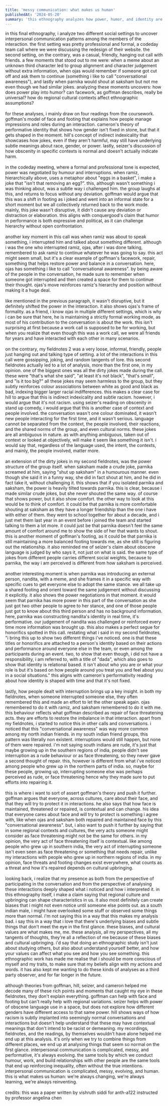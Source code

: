 ```yaml
---
title: 'messy communication: what makes us human'
publishedAt: '2024-05-20'
summary: 'this ethnography analyzes how power, humor, and identity are performed differently in formal vs. informal group calls, showing that communication is shaped by context, relationships, and cultural background.'
---
```

in this final ethnography, i analyze two different social settings to uncover interpersonal communication patterns among the members of the interaction. the first setting was pretty professional and formal, a codeday team call where we were discussing the redesign of their website. the second setting, on the contrary, was a casual, friendly, hanging out call with friends. a few moments that stood out to me were: when a meme about an unknown third character led to group alignment and character judgement without extra information, when ojas would remember if someone got cut off and ask them to continue (something i like to call "conversational awareness"), and lastly when parnika would shout at saksham but not me even though we had similar jokes. analyzing these moments uncovers: how does power play into humor? can facework, as goffman describes, really be universal? how do regional cultural contexts affect ethnographic assumptions?
<br><br>
for these analyses, i mainly draw on four readings from the coursework. goffman's model of face and footing that explains how people manage impressions and roles during an interaction. cameron's theory of performative identity that shows how gender isn't fixed in stone, but that it gets shaped in the moment. hill's concept of indirect indexicality that showcases how jokes, even if they aren't harmful, may still have underlying subtle meanings about race, gender, or power. lastly, seizer's discussion of how obscenity in specific contexts is normal and doesn't actually indicate harm.
<br><br>
in the codeday meeting, where a formal and professional tone is expected, power was negotiated by humour and interruptions. when ramiz, hierarchically above, uses a metaphor about "eggs in a basket", i make a joke that "isn't that removing an egg?". this, although wasn't something i was thinking about, was a subtle way i challenged him. the group laughs at this, and returns to focus without any deviation. goffman would argue that this was a shift in footing as i joked and went into an informal state for a short moment but we all collectively returned back to the work mode. mainly, this joke wasn't disruptive, it didn't cause any deviation or distraction or elaboration. this aligns with conquergood's claim that humor in performance is both expressive and political, as it can challenge hierarchy without open confrontation.
<br><br>
another key moment in this call was when ramiz was about to speak something, i interrupted him and talked about something different. although i was the one who interrupted ramiz, ojas, after i was done talking, remembered to ask ramiz to continue whatever he was going to say. this act might seem small, but it's a clear example of goffman's facework, repair, something that helps restore power and balance in a conversation. here, ojas has something i like to call "conversational awareness". by being aware of the people in the conversation, he made sure to remember when someone got interrupted and then created a space for them to continue their thought. ojas's move reinforces ramiz's hierarchy and position without making it a huge deal.
<br><br>
like mentioned in the previous paragraph, it wasn't disruptive, but it definitely shifted the power in the interaction. it also shows ojas's frame of formality. as a friend, i know ojas in multiple different settings, which is why i can be sure that here, he is maintaining a strictly formal working mode, as most of his contribution to the conversation is about the work. this isn't surprising at first because a work call is supposed to be for working, but when you realize that even though this was a work call, we were all friends for years and have interacted with each other in many scenarios.
<br><br>
on the contrary, my fieldnotes 2 was a very loose, informal, friendly, people just hanging out and talking type of setting. a lot of the interactions in this call were gossipping, joking, and random tangents of lore. this second fieldnotes actually led to a lot of analysis, more than the first one, in my opinion. one of the biggest ones was all the dirty jokes made during the call. these were "that's what she said", "at least it's not black", "that's small", and "is it too big?" all these jokes may seem harmless to the group, but they subtly reinforces colour associations between white as good and black as bad, indexing bigger larger racial indifferences. this makes a clear case for hill to argue that this is indirect indexicality and subtle racism. however, i would argue that it's not racism. using seizer's reading on obscenity in stand up comedy, i would argue that this is another case of context and people involved. the conversation wasn't one colour dominated, it wasn't new people interacting for the first time, and it wasn't serious. language cannot be separated from the context, the people involved, their reactions, and the shared norms of the group, and even cultural norms. these jokes are all ambiguous in nature. as with anything ambiguous, taken out of context or looked at objectively, will make it seem like something it isn't. i would say that, regardless of the language used, the intent, the contexts, and mainly, the people involved, matter more.
<br><br>
an extension of the dirty jokes in my second fieldnotes, was the power structure of the group itself. when saksham made a crude joke, parnika screamed at him, saying "shut up saksham" in a humourous manner. even though she said it in a funny way, she did in fact shout at him, and he did in fact take it, without challenging it. this shows that if you isolated parnika and saksham, the power is heavily tilted towards parnika. this is clear, because i made similar crude jokes, but she never shouted the same way. of course that shows power, but it also show comfort. the other way to look at this would be to think of comfort. it could be that parnika is more comfortable shouting at saksham as they have a longer friendship than the one i have with either of them. they went to school together for about a decade, and i just met them last year in an event before i joined the team and started talking to them a lot more. it could just be that parnika doesn't feel the same amount of comfort around me to show the side of her that wants to shout. this is another moment of goffman's footing, as it could be that parnika is still maintaining a more balanced footing towards me, as she still is figuring out the relationship. it also reminded me of seizer's claim about obscene language is judged by who says it, not just on what is said. the same type of jokes from different people carries different social weights, because to parnika, the way i am perceived is different from how saksham is perceived.
<br><br>
another interesting moment is when parnika was introducing an external person, nandita, with a meme, and she frames it in a specific way with specific cues to get everyone else to adopt the same stance. we all take up a shared footing and orient toward the same judgement without discussing it explicitly. it also shows the power negotiations in that moment. it would seem that parnika has more power in this part of the conversation as she just got two other people to agree to her stance, and one of those people just got to know about this third person and has no background information. here, parnika was constructing nandita's identity in real time, it's performative. our judgement of nandita was challenged or reinforced every time more information was brought up. this also makes a perfect segue for honorifics spotted in this call. restating what i said in my second fieldnotes, "i bring this up to show two different things i've noticed. one is that these titles or honorifics are attached to a person's identity based on their actions and performance around everyone else in the team, or even among the participants during an event. two, to show that even though, i did not have a responsibility, i am referred to, with a title of "dada", which also goes to show that identity is relational based. it isn't about who you are or what your role is but it's based on how people around you treat you and feel about you in a social situations." this aligns with cameron's performativity reading about how identity is shaped with time and that it's not fixed.
<br><br>
lastly, how people dealt with interruption brings up a key insight. in both my fieldnotes, when someone interrupted someone else, they often remembered this and made an effort to let the other speak again. ojas remembered to do it with ramiz, and saksham remembered to do it with me. this behaviour reflects what goffman described as repair of face threatening acts. they are efforts to restore the imbalance in that interaction. apart from my fieldnotes, i started to notice this in other calls and conversations. i noticed that this "conversational awareness" was way more common among my north indian friends. in my south indian friend groups, this pattern was literally non existent. interruptions would still happen, but none of them were repaired. i'm not saying south indians are rude, it's just that maybe growing up in the southern regions of india, people didn't see interruption as a rude behaviour or as face threatening, so they never gave a second thought of repair. this, however is different from what i've noticed among people who grew up in the northern parts of india. so, maybe for these people, growing up, interrupting someone else was perhaps perceived as rude, or face threatening hence why they made sure to put efforts into repairing it.
<br><br>
this is where i want to sort of assert goffman's theory and push it further. goffman argues that everyone, across cultures, care about their face, and that they will try to protect it in interactions. he also says that how face is maintained, threatened or repaired, is contextual and can change. his idea that everyone cares about face and will try to protect is something i agree with, like when ojas and saksham both repaired and maintained face by this "conversational awareness". but, i also want to push it further by saying that in some regional contexts and cultures, the very acts someone might consider as face threatening might not be the same for others. in my opinion, the very act of face threatening itself is contextual. like among people who grew up in southern india, the very act of interrupting someone isn't even seen as face threatening or something that needs repair, unlike my interactions with people who grew up in northern regions of india. in my opinion, face threats and footing changes exist everywhere, what counts as a threat and how it's repaired depends on cultural upbringing.
<br><br>
looking back, i realize that my presence as both from the perspective of participating in the conversation and from the perspective of analysing these interactions deeply shaped what i noticed and how i interpreted it. in this ethnography itself, i make a claim saying that regional culture and upbringing can shape characteristics in us. it also most definitely can create biases that i might not even notice until someone else points out. as a south indian male, i might have overlooked some stuff or observed some things more than normal. i'm not saying this in a way that this makes my analysis bad. i say this in a way that i love that there's underlying biases and subtle things that don't meet the eye in the first glance. these biases, and cultural values are what makes me, me. these analysis, all my perspectives, all my tangents of thoughts, they're all a reflection of me because of these biases and cultural upbringing. i'd say that doing an ethnographic study isn't just about studying others, but also about understand yourself better, and how your values can affect what you see and how you see something. this ethnographic work has made me realise that i should be more conscious of myself and my traits, to make sure that my beliefs align with my actions and words. it has also kept me wanting to do these kinds of analyses as a third party observer, and for far longer in the future.
<br><br>
although theories from goffman, hill, seizer, and cameron helped me decode many of these rich points and moments that caught my eye in these fieldnotes, they don't explain everything. goffman can help with face and footing but can't really help with regional variations. seizer helps with power of obscene language use in a space, but does not explore how different genders have different access to that same power. hill shows ways of how racism is subtly implanted into seemingly normal conversations and interactions but doesn't help understand that these may have contextual meanings that don't intend to be racist or demeaning. my recordings, fieldnotes, and the readings, by themselves wouldn't have alone helped me end up at this analysis. it's only when we try to combine things from different places, we end up at analysing things that seem so normal on the first glance. interpersonal communication is complicated, messy, and performative, it's always evolving. the same tools by which we conduct humour, work, and build relationships with other people are the same tools that end up reinforcing inequality, often without the true intentions. interpersonal communication is complicated, messy, evolving, and human. this is what makes us human: we're always changing, we're always learning, we're always reinventing.
<br><br>
credits: this was a paper written by vishruth siddi for anth-a122 instructed by professor angelina chen
